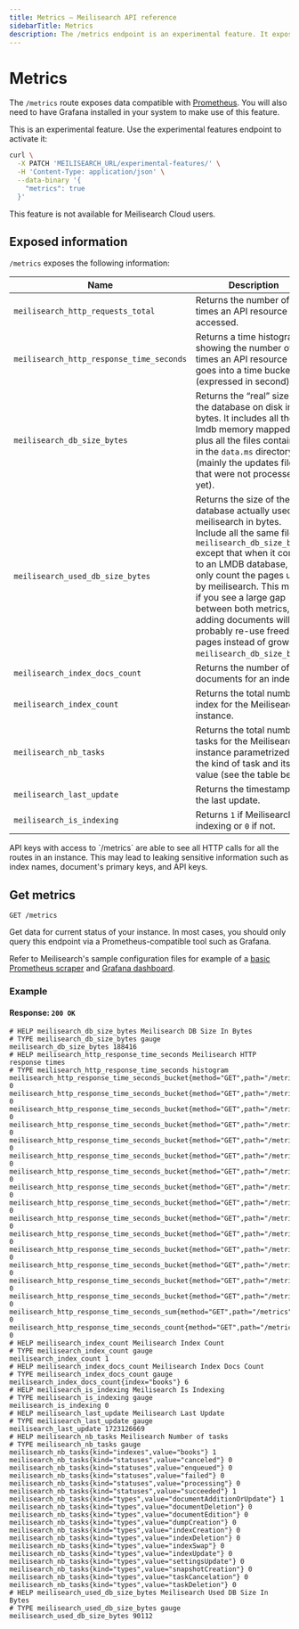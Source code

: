 ```yaml
---
title: Metrics — Meilisearch API reference
sidebarTitle: Metrics
description: The /metrics endpoint is an experimental feature. It exposes data compatible with Prometheus and offers insight into Meilisearch's behavior and performance.
---
```


# Metrics

The `/metrics` route exposes data compatible with [Prometheus](https://prometheus.io/). You will also need to have Grafana installed in your system to make use of this feature.

<Note>
This is an experimental feature. Use the experimental features endpoint to activate it:

```sh
curl \
  -X PATCH 'MEILISEARCH_URL/experimental-features/' \
  -H 'Content-Type: application/json' \
  --data-binary '{
    "metrics": true
  }'
```

This feature is not available for Meilisearch Cloud users.
</Note>

## Exposed information

`/metrics` exposes the following information:

| Name                                     | Description | Type      |
|------------------------------------------|-------------|-----------|
| `meilisearch_http_requests_total`        | Returns the number of times an API resource is accessed. | counter   |
| `meilisearch_http_response_time_seconds` | Returns a time histogram showing the number of times an API resource call goes into a time bucket (expressed in second). | histogram |
| `meilisearch_db_size_bytes`              | Returns the “real” size of the database on disk in bytes. It includes all the lmdb memory mapped files plus all the files contained in the `data.ms` directory (mainly the updates files that were not processed yet). | gauge     |
| `meilisearch_used_db_size_bytes`         | Returns the size of the database actually used by meilisearch in bytes. Include all the same files as `meilisearch_db_size_bytes` except that when it comes to an LMDB database, we only count the pages used by meilisearch. This means if you see a large gap between both metrics, adding documents will probably re-use freed pages instead of growing `meilisearch_db_size_bytes`. | gauge     |
| `meilisearch_index_docs_count`           | Returns the number of documents for an index. | gauge     |
| `meilisearch_index_count`                | Returns the total number of index for the Meilisearch instance. | gauge     |
| `meilisearch_nb_tasks`                   | Returns the total number of tasks for the Meilisearch instance parametrized by the kind of task and its value (see the table below). | counter   |
| `meilisearch_last_update`                | Returns the timestamp of the last update. | gauge     |
| `meilisearch_is_indexing`                | Returns `1` if Meilisearch is indexing or `0` if not. | gauge     |

<Warning>
API keys with access to `/metrics` are able to see all HTTP calls for all the routes in an instance. This may lead to leaking sensitive information such as index names, document's primary keys, and API keys.
</Warning>

## Get metrics

```http
GET /metrics
```

Get data for current status of your instance. In most cases, you should only query this endpoint via a Prometheus-compatible tool such as Grafana.

Refer to Meilisearch's sample configuration files for example of a [basic Prometheus scraper](https://github.com/orgs/meilisearch/discussions/assets/prometheus-basic-scraper.yml) and [Grafana dashboard](https://github.com/meilisearch/meilisearch/blob/main/assets/grafana-dashboard.json).

### Example

<CodeSamples id="experimental_get_metrics_1" />

#### Response: `200 OK`

```
# HELP meilisearch_db_size_bytes Meilisearch DB Size In Bytes
# TYPE meilisearch_db_size_bytes gauge
meilisearch_db_size_bytes 188416
# HELP meilisearch_http_response_time_seconds Meilisearch HTTP response times
# TYPE meilisearch_http_response_time_seconds histogram
meilisearch_http_response_time_seconds_bucket{method="GET",path="/metrics",le="0.005"} 0
meilisearch_http_response_time_seconds_bucket{method="GET",path="/metrics",le="0.01"} 0
meilisearch_http_response_time_seconds_bucket{method="GET",path="/metrics",le="0.025"} 0
meilisearch_http_response_time_seconds_bucket{method="GET",path="/metrics",le="0.05"} 0
meilisearch_http_response_time_seconds_bucket{method="GET",path="/metrics",le="0.075"} 0
meilisearch_http_response_time_seconds_bucket{method="GET",path="/metrics",le="0.1"} 0
meilisearch_http_response_time_seconds_bucket{method="GET",path="/metrics",le="0.25"} 0
meilisearch_http_response_time_seconds_bucket{method="GET",path="/metrics",le="0.5"} 0
meilisearch_http_response_time_seconds_bucket{method="GET",path="/metrics",le="0.75"} 0
meilisearch_http_response_time_seconds_bucket{method="GET",path="/metrics",le="1"} 0
meilisearch_http_response_time_seconds_bucket{method="GET",path="/metrics",le="2.5"} 0
meilisearch_http_response_time_seconds_bucket{method="GET",path="/metrics",le="5"} 0
meilisearch_http_response_time_seconds_bucket{method="GET",path="/metrics",le="7.5"} 0
meilisearch_http_response_time_seconds_bucket{method="GET",path="/metrics",le="10"} 0
meilisearch_http_response_time_seconds_bucket{method="GET",path="/metrics",le="+Inf"} 0
meilisearch_http_response_time_seconds_sum{method="GET",path="/metrics"} 0
meilisearch_http_response_time_seconds_count{method="GET",path="/metrics"} 0
# HELP meilisearch_index_count Meilisearch Index Count
# TYPE meilisearch_index_count gauge
meilisearch_index_count 1
# HELP meilisearch_index_docs_count Meilisearch Index Docs Count
# TYPE meilisearch_index_docs_count gauge
meilisearch_index_docs_count{index="books"} 6
# HELP meilisearch_is_indexing Meilisearch Is Indexing
# TYPE meilisearch_is_indexing gauge
meilisearch_is_indexing 0
# HELP meilisearch_last_update Meilisearch Last Update
# TYPE meilisearch_last_update gauge
meilisearch_last_update 1723126669
# HELP meilisearch_nb_tasks Meilisearch Number of tasks
# TYPE meilisearch_nb_tasks gauge
meilisearch_nb_tasks{kind="indexes",value="books"} 1
meilisearch_nb_tasks{kind="statuses",value="canceled"} 0
meilisearch_nb_tasks{kind="statuses",value="enqueued"} 0
meilisearch_nb_tasks{kind="statuses",value="failed"} 0
meilisearch_nb_tasks{kind="statuses",value="processing"} 0
meilisearch_nb_tasks{kind="statuses",value="succeeded"} 1
meilisearch_nb_tasks{kind="types",value="documentAdditionOrUpdate"} 1
meilisearch_nb_tasks{kind="types",value="documentDeletion"} 0
meilisearch_nb_tasks{kind="types",value="documentEdition"} 0
meilisearch_nb_tasks{kind="types",value="dumpCreation"} 0
meilisearch_nb_tasks{kind="types",value="indexCreation"} 0
meilisearch_nb_tasks{kind="types",value="indexDeletion"} 0
meilisearch_nb_tasks{kind="types",value="indexSwap"} 0
meilisearch_nb_tasks{kind="types",value="indexUpdate"} 0
meilisearch_nb_tasks{kind="types",value="settingsUpdate"} 0
meilisearch_nb_tasks{kind="types",value="snapshotCreation"} 0
meilisearch_nb_tasks{kind="types",value="taskCancelation"} 0
meilisearch_nb_tasks{kind="types",value="taskDeletion"} 0
# HELP meilisearch_used_db_size_bytes Meilisearch Used DB Size In Bytes
# TYPE meilisearch_used_db_size_bytes gauge
meilisearch_used_db_size_bytes 90112
```
